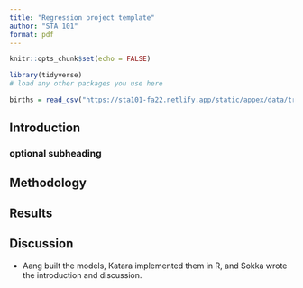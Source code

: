 ```yaml
---
title: "Regression project template"
author: "STA 101"
format: pdf
---
```


```r
knitr::opts_chunk$set(echo = FALSE)
```

```r
library(tidyverse)
# load any other packages you use here
```

```r
births = read_csv("https://sta101-fa22.netlify.app/static/appex/data/trainUSbirth.csv")
```

## Introduction

### optional subheading

## Methodology

## Results

## Discussion

- Aang built the models, Katara implemented them in R, and Sokka wrote the introduction and discussion.